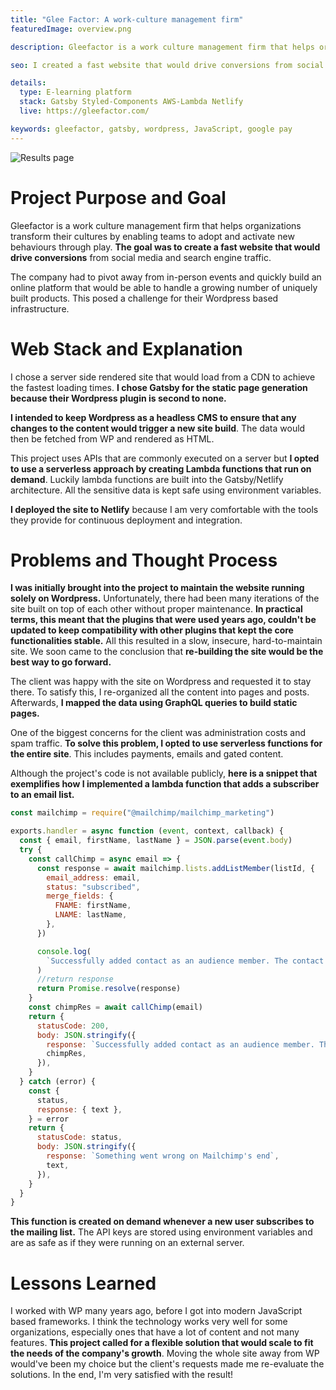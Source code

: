 ```yaml
---
title: "Glee Factor: A work-culture management firm"
featuredImage: overview.png

description: Gleefactor is a work culture management firm that helps organizations transform their cultures by enabling teams to adopt and activate new behaviours through play. **The goal was to create a fast website that would drive conversions** from social media and search engine traffic.

seo: I created a fast website that would drive conversions from social media and search engine traffic. Using pre-rendered static pages with Gatsbyjs

details:
  type: E-learning platform
  stack: Gatsby Styled-Components AWS-Lambda Netlify
  live: https://gleefactor.com/

keywords: gleefactor, gatsby, wordpress, JavaScript, google pay
---
```


![Results page](screen.png "Resources page that shows the available workshops")

# Project Purpose and Goal

Gleefactor is a work culture management firm that helps organizations transform their cultures by enabling teams to adopt and activate new behaviours through play. **The goal was to create a fast website that would drive conversions** from social media and search engine traffic.

The company had to pivot away from in-person events and quickly build an online platform that would be able to handle a growing number of uniquely built products. This posed a challenge for their Wordpress based infrastructure.

# Web Stack and Explanation

I chose a server side rendered site that would load from a CDN to achieve the fastest loading times. **I chose Gatsby for the static page generation because their Wordpress plugin is second to none.**

**I intended to keep Wordpress as a headless CMS to ensure that any changes to the content would trigger a new site build**. The data would then be fetched from WP and rendered as HTML.

This project uses APIs that are commonly executed on a server but **I opted to use a serverless approach by creating Lambda functions that run on demand**. Luckily lambda functions are built into the Gatsby/Netlify architecture. All the sensitive data is kept safe using environment variables.

**I deployed the site to Netlify** because I am very comfortable with the tools they provide for continuous deployment and integration.

# Problems and Thought Process

**I was initially brought into the project to maintain the website running solely on Wordpress.** Unfortunately, there had been many iterations of the site built on top of each other without proper maintenance. **In practical terms, this meant that the plugins that were used years ago, couldn't be updated to keep compatibility with other plugins that kept the core functionalities stable.** All this resulted in a slow, insecure, hard-to-maintain site. We soon came to the conclusion that **re-building the site would be the best way to go forward.**

The client was happy with the site on Wordpress and requested it to stay there. To satisfy this, I re-organized all the content into pages and posts. Afterwards, **I mapped the data using GraphQL queries to build static pages.**

One of the biggest concerns for the client was administration costs and spam traffic. **To solve this problem, I opted to use serverless functions for the entire site**. This includes payments, emails and gated content.

Although the project's code is not available publicly, **here is a snippet that exemplifies how I implemented a lambda function that adds a subscriber to an email list.**

```JavaScript
const mailchimp = require("@mailchimp/mailchimp_marketing")

exports.handler = async function (event, context, callback) {
  const { email, firstName, lastName } = JSON.parse(event.body)
  try {
    const callChimp = async email => {
      const response = await mailchimp.lists.addListMember(listId, {
        email_address: email,
        status: "subscribed",
        merge_fields: {
          FNAME: firstName,
          LNAME: lastName,
        },
      })

      console.log(
        `Successfully added contact as an audience member. The contact's id is ${response.id}.`
      )
      //return response
      return Promise.resolve(response)
    }
    const chimpRes = await callChimp(email)
    return {
      statusCode: 200,
      body: JSON.stringify({
        response: `Successfully added contact as an audience member. The contact's id is ${chimpRes.id}.`,
        chimpRes,
      }),
    }
  } catch (error) {
    const {
      status,
      response: { text },
    } = error
    return {
      statusCode: status,
      body: JSON.stringify({
        response: `Something went wrong on Mailchimp's end`,
        text,
      }),
    }
  }
}
```

**This function is created on demand whenever a new user subscribes to the mailing list.** The API keys are stored using environment variables and are as safe as if they were running on an external server.

# Lessons Learned

I worked with WP many years ago, before I got into modern JavaScript based frameworks. I think the technology works very well for some organizations, especially ones that have a lot of content and not many features. **This project called for a flexible solution that would scale to fit the needs of the company's growth**. Moving the whole site away from WP would've been my choice but the client's requests made me re-evaluate the solutions. In the end, I'm very satisfied with the result!
